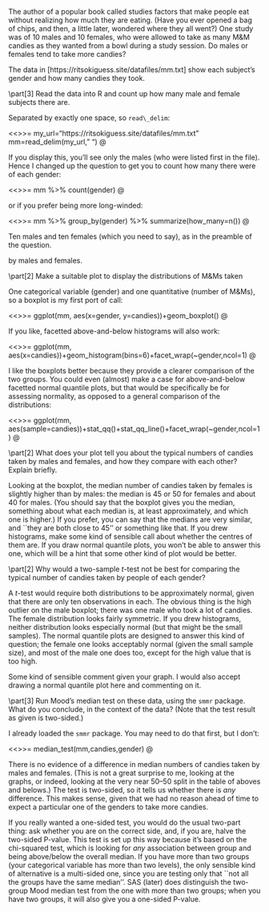 \question The author of a popular book called \textsl{Mindless Eating}
studies factors that make people eat without realizing how much they
are eating. (Have you ever opened a bag of chips, and then, a little
later, wondered where they all went?) One study was of 10 males and 10
females, who were allowed to take as many M\&M candies as they wanted
from a bowl during a study session. Do males or females tend to take
more candies? 

The data in [https://ritsokiguess.site/datafiles/mm.txt] show each subject's gender and how many candies they took.


\part[3] Read the data into R and count up how many male and female subjects there are.



Separated by exactly one space, so `read\_delim`:

<<>>=
my_url="https://ritsokiguess.site/datafiles/mm.txt"
mm=read_delim(my_url," ")
@

If you display this, you'll see only the males (who were listed first in the file). Hence I changed up the question to get you to count how many there were of each gender:

<<>>=
mm %>% count(gender)
@

or if you prefer being more long-winded:

<<>>=
mm %>% group_by(gender) %>% summarize(how_many=n())
@

Ten males and ten females (which you need to say), as in the preamble of the question. 


 by males and females.

\part[2] Make a suitable plot to display the distributions of M\&Ms taken


One categorical variable (gender) and one quantitative (number of M\&Ms), so a boxplot is my first port of call:

<<>>=
ggplot(mm, aes(x=gender, y=candies))+geom_boxplot()
@

If you like, facetted above-and-below histograms will also work:

<<>>=
ggplot(mm, aes(x=candies))+geom_histogram(bins=6)+facet_wrap(~gender,ncol=1)
@

I like the boxplots better because they provide a clearer comparison of the two groups. You could even (almost) make a case for above-and-below facetted normal quantile plots, but that would be specifically be for assessing normality, as opposed to a general comparison of the distributions:

<<>>=
ggplot(mm, aes(sample=candies))+stat_qq()+stat_qq_line()+facet_wrap(~gender,ncol=1)
@



\part[2] What does your plot tell you about the typical numbers of candies taken by males and females, and how they compare with each other? Explain briefly.



Looking at the boxplot, the median number of candies taken by females is slightly higher than by males: the median is 45 or 50 for females and about 40 for males. (You should say that the boxplot gives you the median, something about what each median is, at least approximately, and which one is higher.) If you prefer, you can say that the medians are very similar, and ``they are both close to 45'' or something like that. 
If you drew histograms, make some kind of sensible call about whether the centres of them are. If you draw normal quantile plots, you won't be able to answer this one, which will be a hint that some other kind of plot would be better.



\part[2] Why would a two-sample $t$-test not be best for comparing the typical  number of candies taken by people of each gender?


A $t$-test would require both distributions to be approximately normal, given that there are only ten observations in each. The obvious thing is the high outlier on the male boxplot; there was one male who took a lot of candies. The female distribution looks fairly symmetric.  If you drew histograms, neither distribution looks especially normal (but that might be the small samples). The normal quantile plots are designed to answer this kind of question; the female one looks acceptably normal (given the small sample size), and most of the male one does too, except for the high value that is too high.

Some kind of sensible comment given your graph. I would also accept drawing a normal quantile plot here and commenting on it.


\part[3] Run Mood's median test on these data, using the `smmr` package. What do you conclude, in the context of the data? (Note that the test result as given is two-sided.)


I already loaded the `smmr` package. You may need to do that first, but I don't:

<<>>=
median_test(mm,candies,gender)
@

There is no evidence of a difference in median numbers of candies taken by males and females. (This is not a great surprise to me, looking at the graphs, or indeed, looking at the very near 50--50 split in the table of aboves and belows.) The test is two-sided, so it tells us whether there is *any* difference. This makes sense, given that we had no reason ahead of time to expect a particular one of the genders to take more candies.

If you really wanted a one-sided test, you would do the usual two-part thing: ask whether you are on the correct side, and, if you are, halve the two-sided P-value. This test is set up this way because it's based on the chi-squared test, which is looking for *any* association between group and being above/below the overall median. If you have more than two groups (your categorical variable has more than two levels), the only sensible kind of alternative is a multi-sided one, since you are testing only that ``not all the groups have the same median''. SAS (later) does distinguish the two-group Mood median test from the one with more than two groups; when you have two groups, it will also give you a one-sided P-value.


